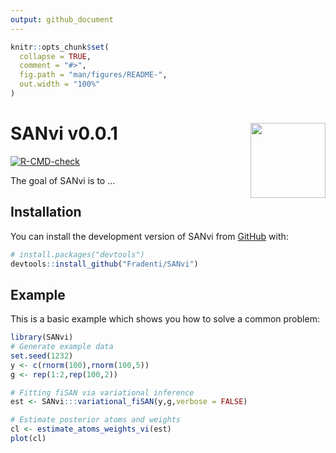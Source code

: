 ```yaml
---
output: github_document
---
```


<!-- README.md is generated from README.Rmd. Please edit that file -->

```r
knitr::opts_chunk$set(
  collapse = TRUE,
  comment = "#>",
  fig.path = "man/figures/README-",
  out.width = "100%"
)
```

# SANvi v0.0.1 <img src="man/figures/sanvi_draft.png" align="right" width="120" />


<!-- badges: start -->
 [![R-CMD-check](https://github.com/Fradenti/SANvi/actions/workflows/R-CMD-check.yaml/badge.svg)](https://github.com/Fradenti/SANvi/actions/workflows/R-CMD-check.yaml)
 <!-- badges: end -->

The goal of SANvi is to ...

## Installation

You can install the development version of SANvi from [GitHub](https://github.com/) with:

``` r
# install.packages("devtools")
devtools::install_github("Fradenti/SANvi")
```

## Example

This is a basic example which shows you how to solve a common problem:

```r
library(SANvi)
# Generate example data
set.seed(1232)
y <- c(rnorm(100),rnorm(100,5))
g <- rep(1:2,rep(100,2))

# Fitting fiSAN via variational inference
est <- SANvi:::variational_fiSAN(y,g,verbose = FALSE)

# Estimate posterior atoms and weights
cl <- estimate_atoms_weights_vi(est)
plot(cl)
```
